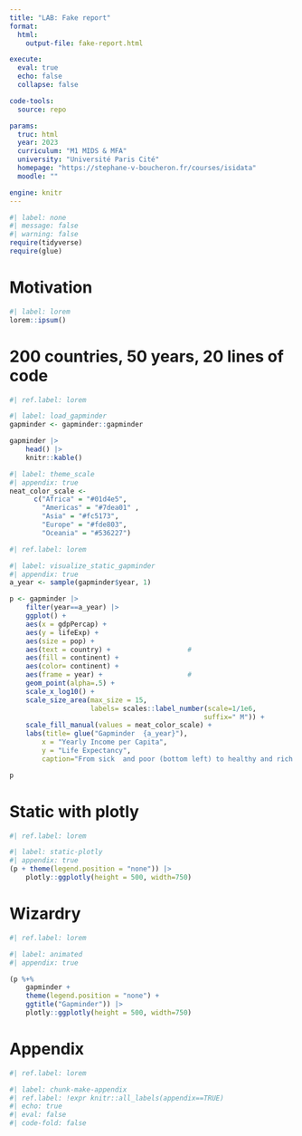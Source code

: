 ```yaml
---
title: "LAB: Fake report"
format:
  html:
    output-file: fake-report.html

execute: 
  eval: true
  echo: false
  collapse: false

code-tools: 
  source: repo

params:
  truc: html
  year: 2023 
  curriculum: "M1 MIDS & MFA"
  university: "Université Paris Cité"
  homepage: "https://stephane-v-boucheron.fr/courses/isidata"
  moodle: ""

engine: knitr
---
```




```r
#| label: none
#| message: false 
#| warning: false
require(tidyverse)
require(glue)
```


# Motivation

```r
#| label: lorem
lorem::ipsum()

```


# 200 countries, 50 years, 20 lines of code


```r
#| ref.label: lorem
```

```r
#| label: load_gapminder 
gapminder <- gapminder::gapminder

gapminder |>
    head() |>
    knitr::kable()

```


```r
#| label: theme_scale
#| appendix: true
neat_color_scale <-
      c("Africa" = "#01d4e5",
        "Americas" = "#7dea01" ,
        "Asia" = "#fc5173",
        "Europe" = "#fde803",
        "Oceania" = "#536227")
```


```r
#| ref.label: lorem
```

```r
#| label: visualize_static_gapminder 
#| appendix: true
a_year <- sample(gapminder$year, 1)

p <- gapminder |>
    filter(year==a_year) |>
    ggplot() +
    aes(x = gdpPercap) +
    aes(y = lifeExp) +
    aes(size = pop) +
    aes(text = country) +                   #
    aes(fill = continent) +
    aes(color= continent) +
    aes(frame = year) +                     #
    geom_point(alpha=.5) +
    scale_x_log10() +
    scale_size_area(max_size = 15,
                    labels= scales::label_number(scale=1/1e6,
                                                suffix=" M")) +
    scale_fill_manual(values = neat_color_scale) +
    labs(title= glue("Gapminder  {a_year}"),
        x = "Yearly Income per Capita",
        y = "Life Expectancy",
        caption="From sick  and poor (bottom left) to healthy and rich (top right)")

p 

```

# Static with plotly 

```r
#| ref.label: lorem
```

```r
#| label: static-plotly
#| appendix: true
(p + theme(legend.position = "none")) |> 
    plotly::ggplotly(height = 500, width=750)

```


# Wizardry


```r
#| ref.label: lorem
```

```r
#| label: animated 
#| appendix: true

(p %+% 
    gapminder + 
    theme(legend.position = "none") +
    ggtitle("Gapminder")) |> 
    plotly::ggplotly(height = 500, width=750)

```


# Appendix 

```r
#| ref.label: lorem
```


```r
#| label: chunk-make-appendix
#| ref.label: !expr knitr::all_labels(appendix==TRUE)
#| echo: true
#| eval: false
#| code-fold: false
```
